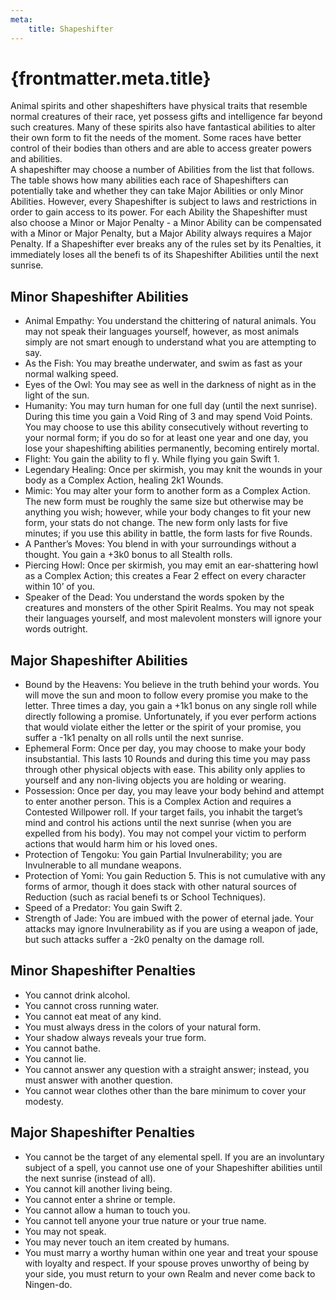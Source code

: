 ```yaml
---
meta:
    title: Shapeshifter
---
```

# {frontmatter.meta.title}

Animal spirits and other shapeshifters have physical traits that resemble normal creatures of their race, yet possess gifts and intelligence far beyond such creatures. Many of these spirits also have fantastical abilities to alter their own form to fit the needs of the moment. Some races have better control of their bodies than others and are able to access greater powers and abilities.<br/>
A shapeshifter may choose a number of Abilities from the list that follows. The table shows how many abilities each race of Shapeshifters can potentially take and whether they can take Major Abilities or only Minor Abilities. However, every Shapeshifter is subject to laws and restrictions in order to gain access to its power. For each Ability the Shapeshifter must also choose a Minor or Major Penalty - a Minor Ability can be compensated with a Minor or Major Penalty, but a Major Ability always requires a Major Penalty. If a Shapeshifter ever breaks any of the rules set by its Penalties, it immediately loses all the benefi ts of its Shapeshifter Abilities until the next sunrise.

## <span>Minor Shapeshifter Abilities</span>

- Animal Empathy: You understand the chittering of natural animals. You may not speak their languages yourself, however, as most animals simply are not smart enough to understand what you are attempting to say.
- As the Fish: You may breathe underwater, and swim as fast as your normal walking speed.
- Eyes of the Owl: You may see as well in the darkness of night as in the light of the sun.
- Humanity: You may turn human for one full day (until the next sunrise). During this time you gain a Void Ring of 3 and may spend Void Points. You may choose to use this ability consecutively without reverting to your normal form; if you do so for at least one year and one day, you lose your shapeshifting abilities permanently, becoming entirely mortal.
- Flight: You gain the ability to fl y. While flying you gain Swift 1.
- Legendary Healing: Once per skirmish, you may knit the wounds in your body as a Complex Action, healing 2k1 Wounds.
- Mimic: You may alter your form to another form as a Complex Action. The new form must be roughly the same size but otherwise may be anything you wish; however, while your body changes to fit your new form, your stats do not change. The new form only lasts for five minutes; if you use this ability in battle, the form lasts for five Rounds.
- A Panther’s Moves: You blend in with your surroundings without a thought. You gain a +3k0 bonus to all Stealth rolls.
- Piercing Howl: Once per skirmish, you may emit an ear-shattering howl as a Complex Action; this creates a Fear 2 effect on every character within 10’ of you.
- Speaker of the Dead: You understand the words spoken by the creatures and monsters of the other Spirit Realms. You may not speak their languages yourself, and most malevolent monsters will ignore your words outright.

## <span>Major Shapeshifter Abilities</span>

- Bound by the Heavens: You believe in the truth behind your words. You will move the sun and moon to follow every promise you make to the letter. Three times a day, you gain a +1k1 bonus on any single roll while directly following a promise. Unfortunately, if you ever perform actions that would violate either the letter or the spirit of your promise, you suffer a -1k1 penalty on all rolls until the next sunrise.
- Ephemeral Form: Once per day, you may choose to make your body insubstantial. This lasts 10 Rounds and during this time you may pass through other physical objects with ease. This ability only applies to yourself and any non-living objects you are holding or wearing.
- Possession: Once per day, you may leave your body behind and attempt to enter another person. This is a Complex Action and requires a Contested Willpower roll. If your target fails, you inhabit the target’s mind and control his actions until the next sunrise (when you are expelled from his body). You may not compel your victim to perform actions that would harm him or his loved ones.
- Protection of Tengoku: You gain Partial Invulnerability; you are Invulnerable to all mundane weapons.
- Protection of Yomi: You gain Reduction 5. This is not cumulative with any forms of armor, though it does stack with other natural sources of Reduction (such as racial benefi ts or School Techniques).
- Speed of a Predator: You gain Swift 2.
- Strength of Jade: You are imbued with the power of eternal jade. Your attacks may ignore Invulnerability as if you are using a weapon of jade, but such attacks suffer a -2k0 penalty on the damage roll.

## <span>Minor Shapeshifter Penalties</span>

- You cannot drink alcohol.
- You cannot cross running water.
- You cannot eat meat of any kind.
- You must always dress in the colors of your natural form.
- Your shadow always reveals your true form.
- You cannot bathe.
- You cannot lie.
- You cannot answer any question with a straight answer; instead, you must answer with another question.
- You cannot wear clothes other than the bare minimum to cover your modesty.

## <span>Major Shapeshifter Penalties</span>

- You cannot be the target of any elemental spell. If you are an involuntary subject of a spell, you cannot use one of your Shapeshifter abilities until the next sunrise (instead of all).
- You cannot kill another living being.
- You cannot enter a shrine or temple.
- You cannot allow a human to touch you.
- You cannot tell anyone your true nature or your true name.
- You may not speak.
- You may never touch an item created by humans.
- You must marry a worthy human within one year and treat your spouse with loyalty and respect. If your spouse proves unworthy of being by your side, you must return to your own Realm and never come back to Ningen-do.

